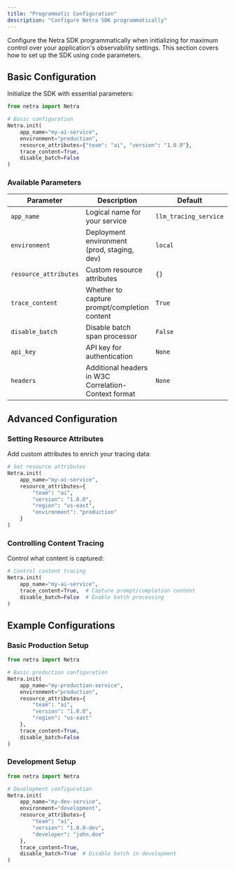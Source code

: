 ```yaml
---
title: "Programmatic Configuration"
description: "Configure Netra SDK programmatically"
---
```


Configure the Netra SDK programmatically when initializing for maximum control over your application's observability settings. This section covers how to set up the SDK using code parameters.

## Basic Configuration

Initialize the SDK with essential parameters:

<CodeGroup>

```python python
from netra import Netra

# Basic configuration
Netra.init(
    app_name="my-ai-service",
    environment="production",
    resource_attributes={"team": "ai", "version": "1.0.0"},
    trace_content=True,
    disable_batch=False
)
```

</CodeGroup>

### Available Parameters

| Parameter             | Description                                          | Default               | Type |
| --------------------- | ---------------------------------------------------- | --------------------- | ---- |
| `app_name`            | Logical name for your service                        | `llm_tracing_service` | str  |
| `environment`         | Deployment environment (prod, staging, dev)          | `local`               | str  |
| `resource_attributes` | Custom resource attributes                           | `{}`                  | dict |
| `trace_content`       | Whether to capture prompt/completion content         | `True`                | bool |
| `disable_batch`       | Disable batch span processor                         | `False`               | bool |
| `api_key`             | API key for authentication                           | `None`                | str  |
| `headers`             | Additional headers in W3C Correlation-Context format | `None`                | str  |

## Advanced Configuration

### Setting Resource Attributes

Add custom attributes to enrich your tracing data:

<CodeGroup>

```python python
# Set resource attributes
Netra.init(
    app_name="my-ai-service",
    resource_attributes={
        "team": "ai",
        "version": "1.0.0",
        "region": "us-east",
        "environment": "production"
    }
)
```

</CodeGroup>

### Controlling Content Tracing

Control what content is captured:

<CodeGroup>

```python python
# Control content tracing
Netra.init(
    app_name="my-ai-service",
    trace_content=True,  # Capture prompt/completion content
    disable_batch=False  # Enable batch processing
)
```

</CodeGroup>

## Example Configurations

### Basic Production Setup

<CodeGroup>

```python python
from netra import Netra

# Basic production configuration
Netra.init(
    app_name="my-production-service",
    environment="production",
    resource_attributes={
        "team": "ai",
        "version": "1.0.0",
        "region": "us-east"
    },
    trace_content=True,
    disable_batch=False
)
```

</CodeGroup>

### Development Setup

<CodeGroup>

```python python
from netra import Netra

# Development configuration
Netra.init(
    app_name="my-dev-service",
    environment="development",
    resource_attributes={
        "team": "ai",
        "version": "1.0.0-dev",
        "developer": "john.doe"
    },
    trace_content=True,
    disable_batch=True  # Disable batch in development
)
```

</CodeGroup>